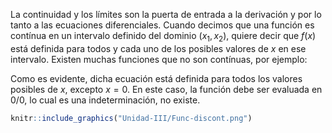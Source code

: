 La continuidad y los límites son la puerta de entrada a la derivación y por lo tanto a las ecuaciones diferenciales. Cuando decimos que una función es contínua en un intervalo definido del dominio $(x_1, x_2)$, quiere decir que $f(x)$ está definida para todos y cada uno de los posibles valores de $x$ en ese intervalo. Existen muchas funciones que no son contínuas, por ejemplo:

\begin{equation}
    y(x) = \frac{x - 1}{x - 1}
\end{equation}

Como es evidente, dicha ecuación está definida para todos los valores posibles de $x$, excepto $x = 0$. En este caso, la función debe ser evaluada en $0/0$, lo cual es una indeterminación, no existe.

```r
knitr::include_graphics("Unidad-III/Func-discont.png")
```

